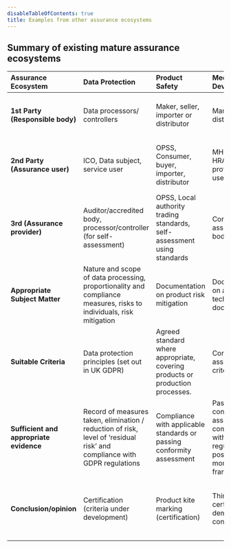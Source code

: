 ```yaml
---
disableTableOfContents: true
title: Examples from other assurance ecosystems
---
```



<CookieBanner />

## Summary of existing mature assurance ecosystems

| Assurance Ecosystem                     | Data Protection                                                                                                          | Product Safety                                                                | Medical Devices                                                                              | Quality Management                                                         | Risk Management                                            | Cyber Security                                                                  |
| :-------------------------------------- | :----------------------------------------------------------------------------------------------------------------------- | :---------------------------------------------------------------------------- | :------------------------------------------------------------------------------------------- | :------------------------------------------------------------------------- | :--------------------------------------------------------- | :------------------------------------------------------------------------------ |
| **1st Party (Responsible body)**        | Data processors/ controllers                                                                                             | Maker, seller, importer or distributor                                        | Manufacturer / distributor                                                                   | Accountable executives / manufacturers / suppliers                         | Those responsible for managing risk within an organisation | Administrators of IT systems and networks                                       |
| **2nd Party (Assurance user)**          | ICO, Data subject, service user                                                                                          | OPSS, Consumer, buyer, importer, distributor                                  | MHRA, NICE, HRA, Medical professionals, users                                                | Customers (procuring parties, consumers, service users)                    | Senior leadership, boards and owners of of organisations   | Users of the IT systems, including those procuring services                     |
| **3rd (Assurance provider)**            | Auditor/accredited body, processor/controller (for self-assessment)                                                      | OPSS, Local authority trading standards, self-assessment using standards      | Conformity assessment body                                                                   | Auditor / Certification body (non mandatory)                               | Auditor                                                    | Auditor / certification body                                                    |
| **Appropriate Subject Matter**          | Nature and scope of data processing, proportionality and compliance measures, risks to individuals, risk mitigation      | Documentation on product risk mitigation                                      | Documentation on associated technical documentation                                          | Instructions for safe use                                                  | Product labelling                                          | Device performance, documentation                                               | Instructions for use | Processes for quality management | Processes for Identifying, managing and mitigating risk | Information security management (risk assessments, risk controls, overarching security management process) |
| **Suitable Criteria**                   | Data protection principles (set out in UK GDPR)                                                                          | Agreed standard where appropriate, covering products or production processes. | Conformity assessment criteria                                                               | Appropriate legislation                                                    | ISO 9001 QMS Standard                                      | ISO 31000 Risk Management Standard                                              | ISO 27001 Cyber Security Management System Standard |
| **Sufficient and appropriate evidence** | Record of measures taken, elimination / reduction of risk, level of ‘residual risk’ and compliance with GDPR regulations | Compliance with applicable standards or passing conformity assessment         | Passing conformity assessment, compliance with regulation, post-market monitoring framework. | 1st, 2nd or 3rd party audit against quality management standards.          | Compliance with ISO31000 risk management checklist.        | Documentation of management system, evidence these processes are being followed |
| **Conclusion/opinion**                  | Certification (criteria under development)                                                                               | Product kite marking (certification)                                          | Third party certification to demonstrate conformity                                          | Self-declaration in accordance with standards or independent certification | Not certifiable                                            | Certification                                                                   |
